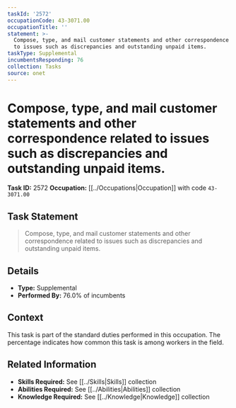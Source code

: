 ```yaml
---
taskId: '2572'
occupationCode: 43-3071.00
occupationTitle: ''
statement: >-
  Compose, type, and mail customer statements and other correspondence related
  to issues such as discrepancies and outstanding unpaid items.
taskType: Supplemental
incumbentsResponding: 76
collection: Tasks
source: onet
---
```

# Compose, type, and mail customer statements and other correspondence related to issues such as discrepancies and outstanding unpaid items.

**Task ID:** 2572
**Occupation:** [[../Occupations|Occupation]] with code `43-3071.00`

## Task Statement

> Compose, type, and mail customer statements and other correspondence related to issues such as discrepancies and outstanding unpaid items.

## Details

- **Type:** Supplemental
- **Performed By:** 76.0% of incumbents

## Context

This task is part of the standard duties performed in this occupation. The percentage indicates how common this task is among workers in the field.

## Related Information

- **Skills Required:** See [[../Skills|Skills]] collection
- **Abilities Required:** See [[../Abilities|Abilities]] collection
- **Knowledge Required:** See [[../Knowledge|Knowledge]] collection
